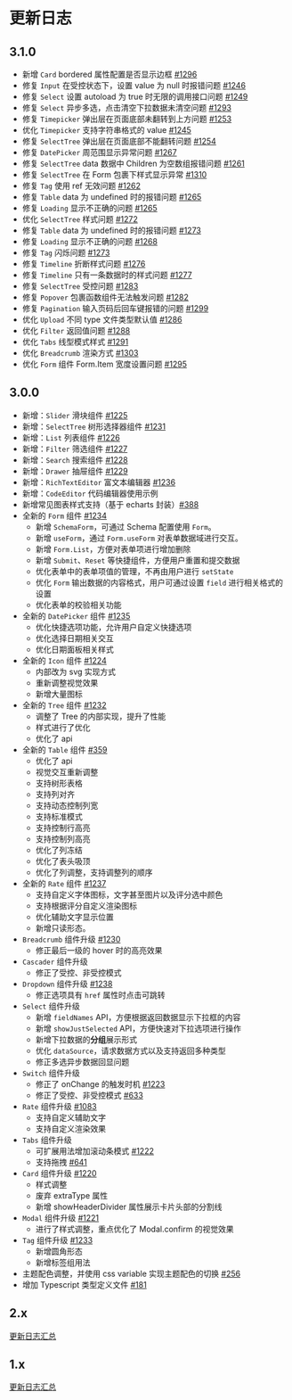 # 更新日志

## 3.1.0

- 新增 `Card` bordered 属性配置是否显示边框 [#1296](https://github.com/XiaoMi/hiui/issues/1296)
- 修复 `Input` 在受控状态下，设置 value 为 null 时报错问题 [#1246](https://github.com/XiaoMi/hiui/issues/1246)
- 修复 `Select` 设置 autoload 为 true 时无限的调用接口问题 [#1249](https://github.com/XiaoMi/hiui/issues/1249)
- 修复 `Select` 异步多选，点击清空下拉数据未清空问题 [#1293](https://github.com/XiaoMi/hiui/issues/1293)
- 修复 `Timepicker` 弹出层在页面底部未翻转到上方问题 [#1253](https://github.com/XiaoMi/hiui/issues/1253)
- 优化 `Timepicker` 支持字符串格式的 value [#1245](https://github.com/XiaoMi/hiui/issues/1245)
- 修复 `SelectTree` 弹出层在页面底部不能翻转问题 [#1254](https://github.com/XiaoMi/hiui/issues/1254)
- 修复 `DatePicker` 周范围显示异常问题 [#1267](https://github.com/XiaoMi/hiui/issues/1267)
- 修复 `SelectTree` data 数据中 Children 为空数组报错问题 [#1261](https://github.com/XiaoMi/hiui/issues/1261)
- 修复 `SelectTree` 在 Form 包裹下样式显示异常 [#1310](https://github.com/XiaoMi/hiui/issues/1310)
- 修复 `Tag` 使用 ref 无效问题 [#1262](https://github.com/XiaoMi/hiui/issues/1262)
- 修复 `Table` data 为 undefined 时的报错问题 [#1265](https://github.com/XiaoMi/hiui/issues/1265)
- 修复 `Loading` 显示不正确的问题 [#1265](https://github.com/XiaoMi/hiui/issues/1268)
- 优化 `SelectTree` 样式问题 [#1272](https://github.com/XiaoMi/hiui/issues/1272)
- 修复 `Table` data 为 undefined 时的报错问题 [#1273](https://github.com/XiaoMi/hiui/issues/1265)
- 修复 `Loading` 显示不正确的问题 [#1268](https://github.com/XiaoMi/hiui/issues/1268)
- 修复 `Tag` 闪烁问题 [#1273](https://github.com/XiaoMi/hiui/issues/1273)
- 修复 `Timeline` 折断样式问题 [#1276](https://github.com/XiaoMi/hiui/issues/1276)
- 修复 `Timeline` 只有一条数据时的样式问题 [#1277](https://github.com/XiaoMi/hiui/issues/1277)
- 修复 `SelectTree` 受控问题 [#1283](https://github.com/XiaoMi/hiui/issues/1283)
- 修复 `Popover` 包裹函数组件无法触发问题 [#1282](https://github.com/XiaoMi/hiui/issues/1282)
- 修复 `Pagination` 输入页码后回车键报错的问题 [#1299](https://github.com/XiaoMi/hiui/issues/1299)
- 优化 `Upload` 不同 type 文件类型默认值 [#1286](https://github.com/XiaoMi/hiui/issues/1286)
- 优化 `Filter` 返回值问题 [#1288](https://github.com/XiaoMi/hiui/issues/1288)
- 优化 `Tabs` 线型模式样式 [#1291](https://github.com/XiaoMi/hiui/issues/1291)
- 优化 `Breadcrumb` 渲染方式 [#1303](https://github.com/XiaoMi/hiui/issues/1303)
- 优化 `Form` 组件 Form.Item 宽度设置问题 [#1295](https://github.com/XiaoMi/hiui/issues/1295)


## 3.0.0

- 新增：`Slider` 滑块组件 [#1225](https://github.com/XiaoMi/hiui/issues/1225)
- 新增：`SelectTree` 树形选择器组件 [#1231](https://github.com/XiaoMi/hiui/issues/1231)
- 新增：`List` 列表组件 [#1226](https://github.com/XiaoMi/hiui/issues/1226)
- 新增：`Filter` 筛选组件 [#1227](https://github.com/XiaoMi/hiui/issues/1227)
- 新增：`Search` 搜索组件 [#1228](https://github.com/XiaoMi/hiui/issues/1228)
- 新增：`Drawer` 抽屉组件 [#1229](https://github.com/XiaoMi/hiui/issues/1229)
- 新增：`RichTextEditor` 富文本编辑器 [#1236](https://github.com/XiaoMi/hiui/issues/1236)
- 新增：`CodeEditor` 代码编辑器使用示例
- 新增常见图表样式支持（基于 echarts 封装）[#388](https://github.com/XiaoMi/hiui/issues/388)
- 全新的 `Form` 组件 [#1234](https://github.com/XiaoMi/hiui/issues/1234)
  - 新增 `SchemaForm`，可通过 Schema 配置使用 `Form`。
  - 新增 `useForm`，通过 `Form.useForm` 对表单数据域进行交互。
  - 新增 `Form.List`，方便对表单项进行增加删除
  - 新增 `Submit`、`Reset` 等快捷组件，方便用户重置和提交数据
  - 优化表单中的表单项值的管理，不再由用户进行 `setState`
  - 优化 `Form` 输出数据的内容格式，用户可通过设置 `field` 进行相关格式的设置
  - 优化表单的校验相关功能
- 全新的 `DatePicker` 组件 [#1235](https://github.com/XiaoMi/hiui/issues/1234)
  - 优化快捷选项功能，允许用户自定义快捷选项
  - 优化选择日期相关交互
  - 优化日期面板相关样式
- 全新的 `Icon` 组件 [#1224](https://github.com/XiaoMi/hiui/issues/1224)
  - 内部改为 svg 实现方式
  - 重新调整视觉效果
  - 新增大量图标
- 全新的 `Tree` 组件 [#1232](https://github.com/XiaoMi/hiui/issues/1232)
  - 调整了 Tree 的内部实现，提升了性能
  - 样式进行了优化
  - 优化了 api
- 全新的 `Table` 组件 [#359](https://github.com/XiaoMi/hiui/issues/359)
  - 优化了 api
  - 视觉交互重新调整
  - 支持树形表格
  - 支持列对齐
  - 支持动态控制列宽
  - 支持标准模式
  - 支持控制行高亮
  - 支持控制列高亮
  - 优化了列冻结
  - 优化了表头吸顶
  - 优化了列调整，支持调整列的顺序
- 全新的 `Rate` 组件 [#1237](https://github.com/XiaoMi/hiui/issues/1237)
  - 支持自定义字体图标，文字甚至图片以及评分选中颜色
  - 支持根据评分自定义渲染图标
  - 优化辅助文字显示位置
  - 新增只读形态。
- `Breadcrumb` 组件升级 [#1230](https://github.com/XiaoMi/hiui/issues/1230)
  - 修正最后一级的 hover 时的高亮效果
- `Cascader` 组件升级
  - 修正了受控、非受控模式
- `Dropdown` 组件升级 [#1238](https://github.com/XiaoMi/hiui/issues/1238)
  - 修正选项具有 `href` 属性时点击可跳转
- `Select` 组件升级
  - 新增 `fieldNames` API，方便根据返回数据显示下拉框的内容
  - 新增 `showJustSelected` API，方便快速对下拉选项进行操作
  - 新增下拉数据的**分组**展示形式
  - 优化 `dataSource`，请求数据方式以及支持返回多种类型
  - 修正多选异步数据回显问题
- `Switch` 组件升级
  - 修正了 onChange 的触发时机 [#1223](https://github.com/XiaoMi/hiui/issues/1223)
  - 修正了受控、非受控模式 [#633](https://github.com/XiaoMi/hiui/issues/633)
- `Rate` 组件升级 [#1083](https://github.com/XiaoMi/hiui/issues/1083)
  - 支持自定义辅助文字
  - 支持自定义渲染效果
- `Tabs` 组件升级
  - 可扩展用法增加滚动条模式 [#1222](https://github.com/XiaoMi/hiui/issues/1222)
  - 支持拖拽 [#641](https://github.com/XiaoMi/hiui/issues/641)
- `Card` 组件升级 [#1220](https://github.com/XiaoMi/hiui/issues/1220)
  - 样式调整
  - 废弃 extraType 属性
  - 新增 showHeaderDivider 属性展示卡片头部的分割线
- `Modal` 组件升级 [#1221](https://github.com/XiaoMi/hiui/issues/1221)
  - 进行了样式调整，重点优化了 Modal.confirm 的视觉效果
- `Tag` 组件升级 [#1233](https://github.com/XiaoMi/hiui/issues/1233)
  - 新增圆角形态
  - 新增标签组用法
- 主题配色调整，并使用 css variable 实现主题配色的切换 [#256](https://github.com/XiaoMi/hiui/issues/256)
- 增加 Typescript 类型定义文件 [#181](https://github.com/XiaoMi/hiui/issues/181)

## 2.x

[更新日志汇总](https://github.com/XiaoMi/hiui/blob/master/CHANGELOG.md)

## 1.x

[更新日志汇总](https://github.com/XiaoMi/hiui/blob/stable/1.x/CHANGELOG.md)
